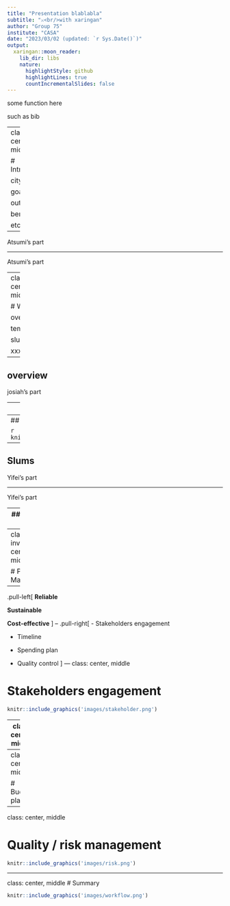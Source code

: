 ```yaml
---
title: "Presentation blablabla"
subtitle: "⚔<br/>with xaringan"
author: "Group 75"
institute: "CASA"
date: "2023/03/02 (updated: `r Sys.Date()`)"
output:
  xaringan::moon_reader:
    lib_dir: libs
    nature:
      highlightStyle: github
      highlightLines: true
      countIncrementalSlides: false
---
```


some function here

such as bib

---
class: center, middle

# Introduction

city

goals

outline

benefit

etc.

---

Atsumi's part

---

Atsumi's part

---
class: center, middle

# Wokflow

overview

temperature

slums

xxx

---

## overview

josiah's part

---
## Temperature workflow

```r
knitr::include_graphics('images/temp_workflow.png')
```

---
## Ahmedbad Heat Action Plan

```r
knitr::include_graphics('images/temp_alert.png')
```

---
## Slums

Yifei's part

---

Yifei's part

---
## intregate them 

josiah's part

---
class: inverse, center, middle

# Project Management

--
.pull-left[
**Reliable** 

**Sustainable** 

**Cost-effective**
]
--
.pull-right[
- Stakeholders engagement

- Timeline

- Spending plan

- Quality control 
]
---
class: center, middle

# Stakeholders engagement

```r
knitr::include_graphics('images/stakeholder.png')
```

---
class: center, middle

# Project timeline
```r
knitr::include_graphics('images/GANT.png')
```
---
class: center, middle

# Budget plan

---
class: center, middle

# Quality / risk management
```r
knitr::include_graphics('images/risk.png')
```
---
class: center, middle
# Summary
```r
knitr::include_graphics('images/workflow.png')
```